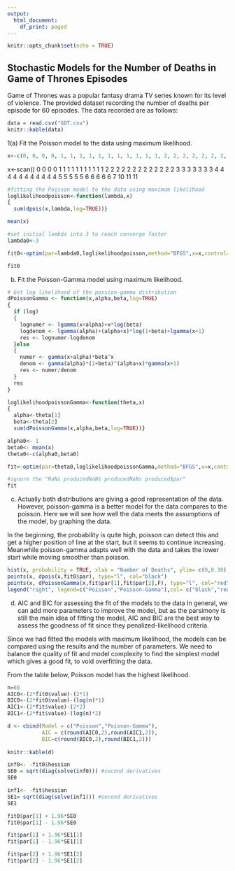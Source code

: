 ---
output:
  html_document:
    df_print: paged
---

```{r setup, include=FALSE}
knitr::opts_chunk$set(echo = TRUE)
```

## Stochastic Models for the Number of Deaths in Game of Thrones Episodes

Game of Thrones was a popular fantasy drama TV series known for its level
of violence. The provided dataset recording the number of deaths per episode for 60 episodes. The data recorded are as follows:

```{r, include=FALSE}
data = read.csv("GOT.csv")
knitr::kable(data)
```

1(a) Fit the Poisson model to the data using maximum likelihood.

```{r, include=FALSE}
x<-c(0, 0, 0, 0, 1, 1, 1, 1, 1, 1, 1, 1, 1, 1, 1, 2, 2, 2, 2, 2, 2, 2, 2, 2, 2, 2, 2, 2, 3, 3, 3, 3, 3, 3, 3, 4, 4, 4, 4, 4, 4, 4, 4, 4, 4, 4,5, 5, 5, 5, 5, 6, 6, 6, 6, 6, 7, 10,11, 11)
```
x<-scan()
0 0 0 0
1 1 1 1 1 1 1 1 1 1 1
2 2 2 2 2 2 2 2 2 2 2 2 2
3 3 3 3 3 3 3
4 4 4 4 4 4 4 4 4 4 4
5 5 5 5 5
6 6 6 6 6
7
10
11 11

```{r}
#fitting the Poisson model to the data using maximum likelihood
loglikelihoodpoisson<-function(lambda,x)
{
  sum(dpois(x,lambda,log=TRUE))}

mean(x)

#set initial lambda into 3 to reach converge faster
lambda0<-3

fit0<-optim(par=lambda0,loglikelihoodpoisson,method="BFGS",x=x,control=list(fnscale=-1),hessian=TRUE)

fit0
```

(b) Fit the Poisson-Gamma model using maximum likelihood.
```{r}
# Get log likelihood of the possion-gamma distribution
dPoissonGamma <- function(x,alpha,beta,log=TRUE)
{
  if (log)
  {
    lognumer <- lgamma(x+alpha)+x*log(beta)
    logdenom <- lgamma(alpha)+(alpha+x)*log(1+beta)+lgamma(x+1)
    res <- lognumer-logdenom
  }else
  {
    numer <- gamma(x+alpha)*beta^x
    denom <- gamma(alpha)*(1+beta)^(alpha+x)*gamma(x+1)
    res <- numer/denom
  }
  res
}

loglikelihoodpoissonGamma<-function(theta,x)
{
  alpha<-theta[1]
  beta<-theta[2]
  sum(dPoissonGamma(x,alpha,beta,log=TRUE))}

alpha0<- 1
beta0<- mean(x)
theta0<-c(alpha0,beta0)

fit<-optim(par=theta0,loglikelihoodpoissonGamma,method="BFGS",x=x,control=list(fnscale=-1),hessian=TRUE)

#ignore the "NaNs producedNaNs producedNaNs produced$par"
fit
```

(c) Actually both distributions are giving a good representation of the data. However, poisson-gamma is a better model for the data compares to the poisson. Here we will see how well the data meets the assumptions of the model, by graphing the data.

In the beginning, the probability is quite high, poisson can detect this and get a higher position of line at the start, but it seems to continue increasing. Meanwhile poisson-gamma adapts well with the data and takes the lower start while moving smoother than poisson.

```{r}
hist(x, probability = TRUE, xlab = "Number of Deaths", ylim= c(0,0.30), col="darkolivegreen2", xlim = c(0,12), main = "Number of Deaths in Game of Thrones Episodes", breaks = 12)
points(x, dpois(x,fit0$par), type="l", col="black")
points(x, dPoissonGamma(x,fit$par[1],fit$par[2],F), type="l", col="red")
legend("right", legend=c("Poisson","Poisson-Gamma"),col= c("black","red"),lty = c(1,1),cex=0.7,bty="n")
```

(d) AIC and BIC for assessing the fit of the models to the data
In general, we can add more parameters to improve the model, but as the parsimony is still the main idea of fitting the model, AIC and BIC are the best way to assess the goodness of fit since they penalized-likelihood criteria. 

Since we had fitted the models with maximum likelihood, the models can be compared using the results and the number of parameters. We need to balance the quality of fit and model complexity to find the simplest model which gives a good fit, to void overfitting the data.

From the table below, Poisson model has the highest likelihood. 
```{r}
n=60
AIC0<-(2*fit0$value)-(2*1)
BIC0<-(2*fit0$value)-(log(n)*1)
AIC1<-(2*fit$value)-(2*2)
BIC1<-(2*fit$value)-(log(n)*2)

d <- cbind(Model = c("Poisson","Poisson-Gamma"), 
           AIC = c(round(AIC0,2),round(AIC1,2)),
           BIC=c(round(BIC0,2),round(BIC1,2)))
  
knitr::kable(d)
```

```{r}
inf0<- -fit0$hessian
SE0 = sqrt(diag(solve(inf0))) #second derivatives
SE0

inf1<- -fit$hessian
SE1= sqrt(diag(solve(inf1))) #second derivatives
SE1

fit0$par[1] + 1.96*SE0
fit0$par[1] - 1.96*SE0

fit$par[1] + 1.96*SE1[1]
fit$par[1] - 1.96*SE1[1]

fit$par[2] + 1.96*SE1[2]
fit$par[2] - 1.96*SE1[2]

```

